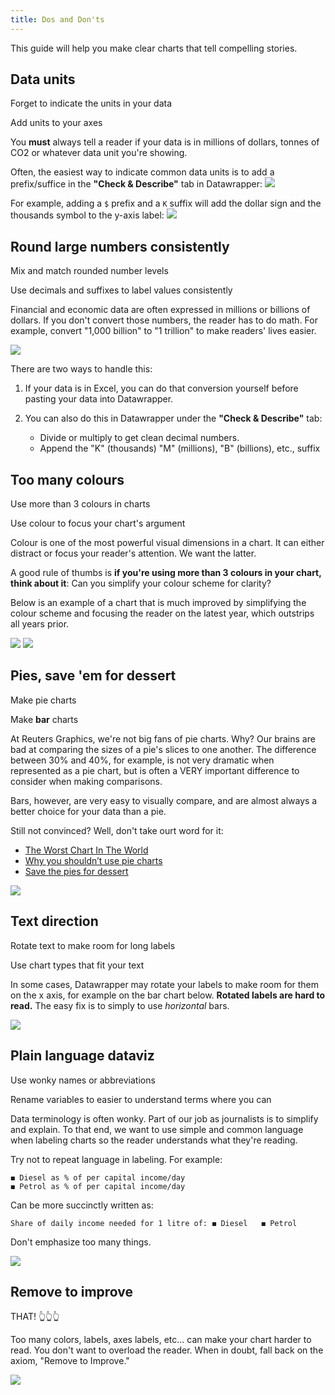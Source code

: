 ```yaml
---
title: Dos and Don'ts
---
```




This guide will help you make clear charts that tell compelling stories.

## Data units

<Badge text="✘ DON'T" variant="danger" /> Forget to indicate the units in your data

<Badge text="✓ DO" variant="success" /> Add units to your axes

You **must** always tell a reader if your data is in millions of dollars, tonnes of CO2 or whatever data unit you're showing.

Often, the easiest way to indicate common data units is to add a prefix/suffice in the **"Check & Describe"** tab in Datawrapper:
<img src={Units.src} />

For example, adding a `$` prefix and a `K` suffix will add the dollar sign and the thousands symbol to the y-axis label:
<img src={UnitsChart.src} />

## Round large numbers consistently

<Badge text="✘ DON'T" variant="danger" /> Mix and match rounded number levels

<Badge text="✓ DO" variant="success" /> Use decimals and suffixes to label values consistently

Financial and economic data are often expressed in millions or billions of dollars. If you don't convert those numbers, the reader has to do math. For example, convert "1,000 billion" to "1 trillion" to make readers' lives easier.

![](https://raw.githubusercontent.com/reuters-graphics/newsroom-datawrapper-guide/main/.github/images/hierarchy.png?v=4)

There are two ways to handle this:

1) If your data is in Excel, you can do that conversion yourself before pasting your data into Datawrapper.

2) You can also do this in Datawrapper under the **"Check & Describe"** tab:
    * Divide or multiply to get clean decimal numbers.
    * Append the "K" (thousands) "M" (millions), "B" (billions), etc., suffix

## Too many colours

<Badge text="✘ DON'T" variant="danger" /> Use more than 3 colours in charts

<Badge text="✓ DO" variant="success" /> Use colour to focus your chart's argument

Colour is one of the most powerful visual dimensions in a chart. It can either distract or focus your reader's attention. We want the latter.

A good rule of thumbs is **if you're using more than 3 colours in your chart, think about it**: Can you simplify your colour scheme for clarity?

Below is an example of a chart that is much improved by simplifying the colour scheme and focusing the reader on the latest year, which outstrips all years prior.

<img src={TooManyColours.src} />

<img src={JustEnoughColours.src} />

## Pies, save 'em for dessert

<Badge text="✘ DON'T" variant="danger" /> Make pie charts

<Badge text="✓ DO" variant="success" /> Make **bar** charts

At Reuters Graphics, we're not big fans of pie charts. Why? Our brains are bad at comparing the sizes of a pie's slices to one another. The difference between 30% and 40%, for example, is not very dramatic when represented as a pie chart, but is often a VERY important difference to consider when making comparisons.

Bars, however, are very easy to visually compare, and are almost always a better choice for your data than a pie.

Still not convinced? Well, don't take ourt word for it:

- [The Worst Chart In The World](https://www.businessinsider.com/pie-charts-are-the-worst-2013-6)
- [Why you shouldn’t use pie charts](https://scc.ms.unimelb.edu.au/resources/data-visualisation-and-exploration/no_pie-charts)
- [Save the pies for dessert](https://www.perceptualedge.com/articles/visual_business_intelligence/save_the_pies_for_dessert.pdf)

![](https://raw.githubusercontent.com/reuters-graphics/newsroom-datawrapper-guide/main/.github/images/pie-charts.png?v=4)

## Text direction

<Badge text="✘ DON'T" variant="danger" /> Rotate text to make room for long labels

<Badge text="✓ DO" variant="success" /> Use chart types that fit your text

In some cases, Datawrapper may rotate your labels to make room for them on the x axis, for example on the bar chart below. **Rotated labels are hard to read.** The easy fix is to simply to use _horizontal_ bars.

![](https://raw.githubusercontent.com/reuters-graphics/newsroom-datawrapper-guide/main/.github/images/horiz-bars.png?v=4)

## Plain language dataviz

<Badge text="✘ DON'T" variant="danger" /> Use wonky names or abbreviations

<Badge text="✓ DO" variant="success" /> Rename variables to easier to understand terms where you can


Data terminology is often wonky. Part of our job as journalists is to simplify and explain. To that end, we want to use simple and common language when labeling charts so the reader understands what they're reading.

Try not to repeat language in labeling. For example:

```
◼︎ Diesel as % of per capital income/day
◼︎ Petrol as % of per capital income/day
```

Can be more succinctly written as:

```
Share of daily income needed for 1 litre of: ◼︎ Diesel   ◼︎ Petrol
```

Don't emphasize too many things.

![](https://raw.githubusercontent.com/reuters-graphics/newsroom-datawrapper-guide/main/.github/images/language.png?v=4)


## Remove to improve

<Badge text="✓ DO" variant="success" /> THAT! 👆👆👆

Too many colors, labels, axes labels, etc... can make your chart harder to read. You don't want to overload the reader. When in doubt, fall back on the axiom, "Remove to Improve."

![](https://raw.githubusercontent.com/reuters-graphics/newsroom-datawrapper-guide/main/.github/images/data-ink.gif?v=4)

